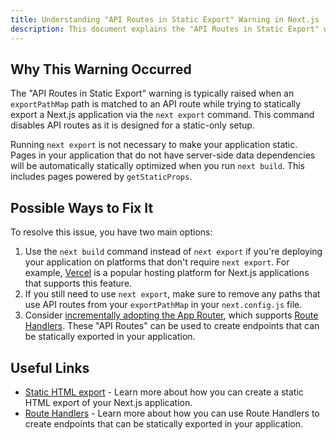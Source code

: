```yaml
---
title: Understanding "API Routes in Static Export" Warning in Next.js
description: This document explains the "API Routes in Static Export" warning in Next.js and offers steps to resolve it.
---
```


## Why This Warning Occurred

The "API Routes in Static Export" warning is typically raised when an `exportPathMap` path is matched to an API route while trying to statically export a Next.js application via the `next export` command. This command disables API routes as it is designed for a static-only setup.

Running `next export` is not necessary to make your application static. Pages in your application that do not have server-side data dependencies will be automatically statically optimized when you run `next build`. This includes pages powered by `getStaticProps`.

## Possible Ways to Fix It

To resolve this issue, you have two main options:

1. Use the `next build` command instead of `next export` if you're deploying your application on platforms that don't require `next export`. For example, [Vercel](https://vercel.com) is a popular hosting platform for Next.js applications that supports this feature.
2. If you still need to use `next export`, make sure to remove any paths that use API routes from your `exportPathMap` in your `next.config.js` file.
3. Consider [incrementally adopting the App Router](/docs/app/guides/migrating/app-router-migration), which supports [Route Handlers](/docs/app/building-your-application/routing/route-handlers). These "API Routes" can be used to create endpoints that can be statically exported in your application.

## Useful Links

- [Static HTML export](/docs/pages/guides/self-hosting#static-html-export) - Learn more about how you can create a static HTML export of your Next.js application.
- [Route Handlers](/docs/app/building-your-application/routing/route-handlers) - Learn more about how you can use Route Handlers to create endpoints that can be statically exported in your application.
